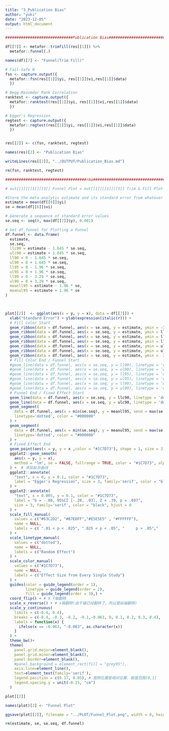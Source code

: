 ```yaml
---
title: "3_Publication Bias"
author: "yuki"
date: "2023-12-05"
output: html_document
---
```

```r
##############################Publication Bias##################################

df[[7]] <- metafor::trimfill(res[[1]]) %>%
  metafor::funnel(.) 

names(df)[7] <- "Funnel(Trim Fill)"

# Fail-Safe N
fsn <- capture.output({
  metafor::fsn(res[[1]]$yi, res[[1]]$vi,res[[1]]$data)
  })

# Begg-Mazumdar Rank Correlation
ranktest <- capture.output({
  metafor::ranktest(res[[1]]$yi, res[[1]]$vi,res[[1]]$data)
  })

# Egger's Regression
regtest <- capture.output({
  metafor::regtest(res[[1]]$yi, res[[1]]$vi,res[[1]]$data)
  })


res[[2]] <- c(fsn, ranktest, regtest)

names(res)[2] <- "Publication Bias"

writeLines(res[[2]], "../OUTPUT/Publication_Bias.md")

rm(fsn, ranktest, regtest)

####################################rma#########################################
```

```r
# out[[1]][[1]][[3]] Funnel Plot = out[[1]][[1]][[5]] Trim & Fill Plot

#Store the meta-analytic estimate and its standard error from whatever model you run (substitute your own values)
estimate = mean(df[[6]]$yi)
se = mean(df[[6]]$vi)

# Generate a sequence of standard error values
se.seq <- seq(0, max(df[[7]]$y), 0.001)

# Get df.funnel for Plotting a Funnel
df.funnel <- data.frame(
  estimate,
  se.seq,
  llc90 = estimate - 1.645 * se.seq,
  ulc90 = estimate + 1.645 * se.seq,
  ll90 = 0 - 1.645 * se.seq,
  ul90 = 0 + 1.645 * se.seq,
  ll95 = 0 - 1.96 * se.seq,
  ul95 = 0 + 1.96 * se.seq,
  ll99 = 0 - 3.29 * se.seq,
  ul99 = 0 + 3.29 * se.seq,
  meanll95 = estimate - 1.96 * se,
  meanul95 = estimate + 1.96 * se
)
 


plot[[2]]  <- ggplot(aes(x = y, y = x), data = df[[7]]) +
  xlab("Standard Error") + ylab(expression(italic(r))) +
  # Fill Color Start
  geom_ribbon(data = df.funnel, aes(x = se.seq, y = estimate, ymin = -Inf, ymax = ll99, fill = "#FFFFFF")) +
  geom_ribbon(data = df.funnel, aes(x = se.seq, y = estimate, ymin = ll99, ymax = ll95, fill = "#63C2D2")) +
  geom_ribbon(data = df.funnel, aes(x = se.seq, y = estimate, ymin = ll95, ymax = ll90, fill = "#B7EDFF")) +
  geom_ribbon(data = df.funnel, aes(x = se.seq, y = estimate, ymin = ll90, ymax = ul90, fill = "#E5E5E5"), color = "#E5E5E5") +
  geom_ribbon(data = df.funnel, aes(x = se.seq, y = estimate, ymin = ul90, ymax = ul95, fill = "#B7EDFF")) +
  geom_ribbon(data = df.funnel, aes(x = se.seq, y = estimate, ymin = ul95, ymax = ul99, fill = "#63C2D2")) +
  geom_ribbon(data = df.funnel, aes(x = se.seq, y = estimate, ymin =  Inf, ymax = ul99, fill = "#FFFFFF")) +
  # Fill Color End / Funnel Start
  #geom_line(data = df.funnel, aes(x = se.seq, y = ll90), linetype = 'dotted', color = "grey70") +
  #geom_line(data = df.funnel, aes(x = se.seq, y = ul90), linetype = 'dotted', color = "grey70") +  
  #geom_line(data = df.funnel, aes(x = se.seq, y = ll95), linetype = 'dotted', color = "#B7EDFF") +
  #geom_line(data = df.funnel, aes(x = se.seq, y = ul95), linetype = 'dotted', color = "#B7EDFF") +
  #geom_line(data = df.funnel, aes(x = se.seq, y = ll99), linetype = 'dotted', color = "#5ACFC9") +
  #geom_line(data = df.funnel, aes(x = se.seq, y = ul99), linetype = 'dotted', color = "#5ACFC9") +
  # Funnel End / Fixed Effect Start
  geom_line(data = df.funnel, aes(x = se.seq, y = llc90, linetype = 'dotted'), color = "#000000") +
  geom_line(data = df.funnel, aes(x = se.seq, y = ulc90, linetype = 'dotted'), color = "#000000") + 
  geom_segment(
    data = df.funnel, aes(x = min(se.seq), y = meanll95, xend = max(se.seq), yend = meanll95), 
    linetype='dotted', color = "#000000"
  ) +
  geom_segment(
    data = df.funnel, aes(x = min(se.seq), y = meanul95, xend = max(se.seq), yend = meanul95), 
    linetype='dotted', color = "#000000"
  ) +
  # Fixed Effect End
  geom_point(aes(x = y, y = x ,color = "#1C7D73"), shape = 1, size = 3) +
  ggplot2::geom_smooth(
    aes(x = y, y = x),
    method = "lm", se = FALSE, fullrange = TRUE, color = "#1C7D73", alpha = 0.1, linetype = "dashed"
  ) +  # 添加拟合曲线
  ggplot2::annotate(
    "text", x = 0, y = 0.1, color = "#1C7D73",
    label = "Egger's Regression", size = 3, family='serif', color = "black", hjust = 0
  ) +
  ggplot2::annotate(
    "text", x = 0.005, y = 0.1, color = "#1C7D73",
    label = "b = -.08, 95%CI [-.20, .03], Z = .39, p = .697", 
    size = 3, family='serif', color = "black", hjust = 0
  ) +
  scale_fill_manual(
    values = c("#63C2D2", "#B7EDFF","#E5E5E5" , "#FFFFFF"),
    name = NULL, 
    labels = c( ".01 < p < .025", ".025 < p < .05", "     p > .05","     p < .01")
  ) +
  scale_linetype_manual(
    values = c("dotted"),
    name = NULL, 
    labels = c("Random Effect")
  ) +
  scale_color_manual(
    values = c("#1C7D73"),
    name = NULL, 
    labels = c("Effect Size from Every Single Study")
  ) +
  guides(color = guide_legend(order = 1),
         linetype = guide_legend(order = 2),
         fill = guide_legend(order = 3),) +
  coord_flip() + # X Y轴翻转
  scale_x_reverse() + # x轴翻转(由于轴已经翻转了，所以是纵轴翻转)
  scale_y_continuous(
    limits = c(-0.4, 0.4), 
    breaks = c(-0.4, -0.3, -0.2, -0.1,-0.063, 0, 0.1, 0.2, 0.3, 0.4),
    labels = function(x) {
      ifelse(x == -0.063, "-0.063", as.character(x))
    }
  ) +
  theme_bw()+
  theme(
    panel.grid.major=element_blank(),
    panel.grid.minor=element_blank(),
    panel.border=element_blank(),
    #panel.background = element_rect(fill = "grey95"),
    axis.line=element_line(),
    text=element_text(family='serif'),
    legend.position = c(0.17, 0.85), # 图例位置是相对位置，取值范围[0,1]
    legend.spacing.y = unit(-0.15, "cm")
  ) 

plot[[2]]

names(plot)[2] <- "Funnel Plot"

ggsave(plot[[2]], filename = "../PLOT/Funnel_Plot.png", width = 8, height = 6, limitsize = FALSE)

rm(estimate, se, se.seq, df.funnel)
```